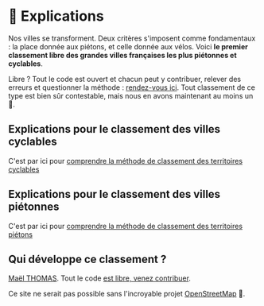 
# 📖 Explications

Nos villes se transforment. Deux critères s'imposent comme fondamentaux
: la place donnée aux piétons, et celle donnée aux vélos. Voici **le premier classement libre des grandes villes françaises les plus piétonnes et cyclables**.

Libre ? Tout le code est ouvert et chacun peut y contribuer, relever des
erreurs et questionner la méthode : [rendez-vous ici](https://github.com/laem/villes.plus/blob/master/CONTRIBUTING.md).
Tout classement de ce type est bien sûr contestable, mais nous en avons
maintenant au moins un 🙂.

## Explications pour le classement des villes cyclables
C'est par ici pour [comprendre la méthode de classement des territoires cyclables](/explications/cyclables)
## Explications pour le classement des villes piétonnes
C'est par ici pour [comprendre la méthode de classement des territoires piétons](/explications/pietonnes)

## Qui développe ce classement ? 

[Maël THOMAS](https://boitam.eu/@maeool). Tout le code [est libre, venez contribuer](https://github.com/laem/villes.plus).

Ce site ne serait pas possible sans l'incroyable projet [OpenStreetMap](openstreetmap.org) 🤩. 
